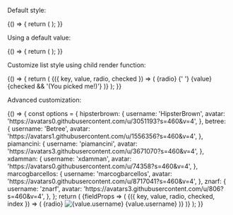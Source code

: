 
<Meta title="Design system/StyledRadioList" component={StyledRadioList} />

Default style:

<Canvas>
  <Story name="Default Style">
    {() => {
      return (
        <StyledRadioList
          options={['one', 'two', 'three', 'four', 'five']}
          name="radiolist"
          id="radiolist"
          onChange={console.log}
        />
      );
    }}
  </Story>
</Canvas>

Using a default value:

<Canvas>
  <Story name="Using Default Value">
    {() => {
      return (
        <StyledRadioList
          options={['one', 'two', 'three', 'four', 'five']}
          defaultValue="three"
          name="default-list"
          id="default-list"
          onChange={console.log}
        />
      );
    }}
  </Story>
</Canvas>

Customize list style using child render function:

<Canvas>
  <Story name="Customized List Style">
    {() => {
      return (
        <StyledRadioList
          options={['one', 'two', 'three', 'four', 'five']}
          name="selected-list"
          id="selected-list"
          onChange={console.log}
        >
          {({ key, value, radio, checked }) => (
            <Box mb={2}>
              <Box as="span" mr={2}>
                {radio}
              </Box>{' '}
              {value} {checked && '(You picked me!)'}
            </Box>
          )}
        </StyledRadioList>
      );
    }}
  </Story>
</Canvas>

Advanced customization:

<Canvas>
  <Story name="Advanced Customization">
    {() => {
      const options = {
        hipsterbrown: {
          username: 'HipsterBrown',
          avatar: 'https://avatars0.githubusercontent.com/u/3051193?s=460&v=4',
        },
        betree: {
          username: 'Betree',
          avatar: 'https://avatars1.githubusercontent.com/u/1556356?s=460&v=4',
        },
        piamancini: {
          username: 'piamancini',
          avatar: 'https://avatars3.githubusercontent.com/u/3671070?s=460&v=4',
        },
        xdamman: {
          username: 'xdamman',
          avatar: 'https://avatars0.githubusercontent.com/u/74358?s=460&v=4',
        },
        marcogbarcellos: {
          username: 'marcogbarcellos',
          avatar: 'https://avatars0.githubusercontent.com/u/8717041?s=460&v=4',
        },
        znarf: {
          username: 'znarf',
          avatar: 'https://avatars3.githubusercontent.com/u/806?s=460&v=4',
        },
      };
      return (
        <StyledInputField label="Pick a profile" htmlFor="advanced-list">
          {fieldProps => (
            <StyledCard mx="auto" maxWidth={500}>
              <StyledRadioList {...fieldProps} options={options} onChange={console.log} keyGetter="username">
                {({ key, value, radio, checked, index }) => (
                  <Container
                    display="flex"
                    alignItems="center"
                    bg={checked ? 'primary.500' : 'white.full'}
                    color={checked ? 'white.full' : 'black.800'}
                    px={4}
                    py={3}
                    borderBottom="1px solid"
                    borderColor="black.200"
                  >
                    <Box as="span" mr={3}>
                      {radio}
                    </Box>
                    <img src={value.avatar} alt={value.username} height={14} />
                    <Box as="span" ml={2}>
                      {value.username}
                    </Box>
                  </Container>
                )}
              </StyledRadioList>
            </StyledCard>
          )}
        </StyledInputField>
      );
    }}
  </Story>
</Canvas>
